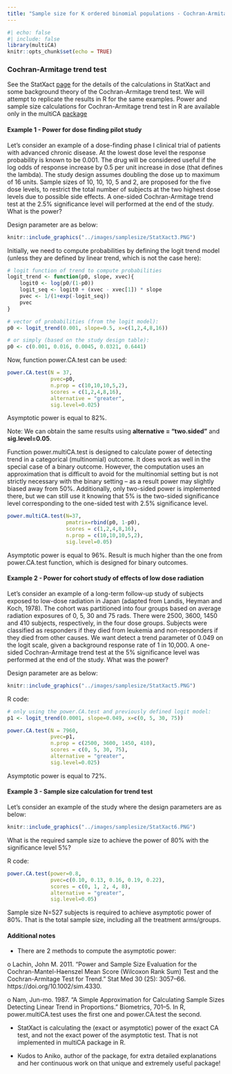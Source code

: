 ```yaml
---
title: "Sample size for K ordered binomial populations - Cochran-Armitage trend test"
---
```


```r
#| echo: false
#| include: false
library(multiCA)
knitr::opts_chunk$set(echo = TRUE)

```

### Cochran-Armitage trend test {.unnumbered}

See the StatXact [page](../SAS/sample_s_StatXact_test_of_trends.qmd) for the details of the calculations in StatXact and some background theory of the Cochran-Armitage trend test. We will attempt to replicate the results in R for the same examples. Power and sample size calculations for Cochran-Armitage trend test in R are available only in the multiCA [package](https://cran.r-project.org/web/packages/multiCA/multiCA.pdf)

#### Example 1 - Power for dose finding pilot study {.unnumbered}

Let's consider an example of a dose-finding phase I clinical trial of patients with advanced chronic disease. At the lowest dose level the response probability is known to be 0.001. The drug will be considered useful if the log odds of response increase by 0.5 per unit increase in dose (that defines the lambda). The study design assumes doubling the dose up to maximum of 16 units. Sample sizes of 10, 10, 10, 5 and 2, are proposed for the five dose levels, to restrict the total number of subjects at the two highest dose levels due to possible side effects. A one-sided Cochran-Armitage trend test at the 2.5% significance level will performed at the end of the study. What is the power?

Design parameter are as below:

```r
knitr::include_graphics("../images/samplesize/StatXact3.PNG")
```

Initially, we need to compute probabilities by defining the logit trend model (unless they are defined by linear trend, which is not the case here):

```r
# logit function of trend to compute probabilities
logit_trend <- function(p0, slope, xvec){
    logit0 <- log(p0/(1-p0))
    logit_seq <- logit0 + (xvec - xvec[1]) * slope
    pvec <- 1/(1+exp(-logit_seq))
    pvec
}

# vector of probabilities (from the logit model):
p0 <- logit_trend(0.001, slope=0.5, x=c(1,2,4,8,16))

# or simply (based on the study design table):
p0 <- c(0.001, 0.016, 0.0045, 0.0321, 0.6441)

```

Now, function power.CA.test can be used:

```r
power.CA.test(N = 37, 
              pvec=p0, 
              n.prop = c(10,10,10,5,2), 
              scores = c(1,2,4,8,16),
              alternative = "greater",
              sig.level=0.025)

```

Asymptotic power is equal to 82%.

Note: We can obtain the same results using **alternative = "two.sided"** and **sig.level=0.05**.

Function power.multiCA.test is designed to calculate power of detecting trend in a categorical (multinomial) outcome. It does work as well in the special case of a binary outcome. However, the computation uses an approximation that is difficult to avoid for the multinomial setting but is not strictly necessary with the binary setting -- as a result power may slightly biased away from 50%. Additionally, only two-sided power is implemented there, but we can still use it knowing that 5% is the two-sided significance level corresponding to the one-sided test with 2.5% significance level.

```r
power.multiCA.test(N=37, 
                   pmatrix=rbind(p0, 1-p0),  
                   scores = c(1,2,4,8,16), 
                   n.prop = c(10,10,10,5,2),
                   sig.level=0.05)

```

Asymptotic power is equal to 96%. Result is much higher than the one from power.CA.test function, which is designed for binary outcomes.

#### Example 2 - Power for cohort study of effects of low dose radiation {.unnumbered}

Let's consider an example of a long-term follow-up study of subjects exposed to low-dose radiation in Japan (adapted from Landis, Heyman and Koch, 1978). The cohort was partitioned into four groups based on average radiation exposures of 0, 5, 30 and 75 rads. There were 2500, 3600, 1450 and 410 subjects, respectively, in the four dose groups. Subjects were classified as responders if they died from leukemia and non-responders if they died from other causes. We want detect a trend parameter of 0.049 on the logit scale, given a background response rate of 1 in 10,000. A one-sided Cochran-Armitage trend test at the 5% significance level was performed at the end of the study. What was the power?

Design parameter are as below:

```r
knitr::include_graphics("../images/samplesize/StatXact5.PNG")
```

R code:

```r
# only using the power.CA.test and previously defined logit model:
p1 <- logit_trend(0.0001, slope=0.049, x=c(0, 5, 30, 75))

power.CA.test(N = 7960, 
              pvec=p1, 
              n.prop = c(2500, 3600, 1450, 410), 
              scores = c(0, 5, 30, 75),
              alternative = "greater",
              sig.level=0.025)
```

Asymptotic power is equal to 72%.

#### Example 3 - Sample size calculation for trend test {.unnumbered}

Let's consider an example of the study where the design parameters are as below:

```r
knitr::include_graphics("../images/samplesize/StatXact6.PNG")
```

What is the required sample size to achieve the power of 80% with the significance level 5%?

R code:

```r
power.CA.test(power=0.8, 
              pvec=c(0.10, 0.13, 0.16, 0.19, 0.22), 
              scores = c(0, 1, 2, 4, 8),
              alternative = "greater", 
              sig.level=0.05)
```

Sample size N=527 subjects is required to achieve asymptotic power of 80%. That is the total sample size, including all the treatment arms/groups.

#### Additional notes {.unnumbered}

-   There are 2 methods to compute the asymptotic power:

o Lachin, John M. 2011. "Power and Sample Size Evaluation for the Cochran-Mantel-Haenszel Mean Score (Wilcoxon Rank Sum) Test and the Cochran-Armitage Test for Trend." Stat Med 30 (25): 3057--66. https://doi.org/10.1002/sim.4330.

o Nam, Jun-mo. 1987. "A Simple Approximation for Calculating Sample Sizes Detecting Linear Trend in Proportions." Biometrics, 701--5. In R, power.multiCA.test uses the first one and power.CA.test the second.

-   StatXact is calculating the (exact or asymptotic) power of the exact CA test, and not the exact power of the asymptotic test. That is not implemented in multiCA package in R.

-   Kudos to Aniko, author of the package, for extra detailed explanations and her continuous work on that unique and extremely useful package!
